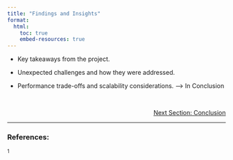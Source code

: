 ```yaml
---
title: "Findings and Insights"
format:
  html:
    toc: true
    embed-resources: true
---
```



- Key takeaways from the project.

- Unexpected challenges and how they were addressed.
 
- Performance trade-offs and scalability considerations. --> In Conclusion




<br>
<!-- Reference to next section -->
<div style="text-align: right; font-size: 14px;">
  <a href="10_conclusion.html">Next Section: Conclusion</a>
</div>

---

### References:

${^1}$